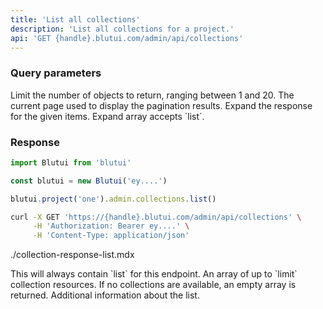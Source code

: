 ```yaml
---
title: 'List all collections'
description: 'List all collections for a project.'
api: 'GET {handle}.blutui.com/admin/api/collections'
---
```


### Query parameters

<Parameter name="limit" type="integer | default: 10">
Limit the number of objects to return, ranging between 1 and 20.
</Parameter>

<Parameter name="page" type="integer | default: 1">
The current page used to display the pagination results.
</Parameter>

<Parameter name="expand" type="string[]">
Expand the response for the given items. Expand array accepts `list`.
</Parameter>

### Response

```ts tab="Node.js"
import Blutui from 'blutui'

const blutui = new Blutui('ey....')

blutui.project('one').admin.collections.list()
```

```bash tab="cURL"
curl -X GET 'https://{handle}.blutui.com/admin/api/collections' \
     -H 'Authorization: Bearer ey....' \
     -H 'Content-Type: application/json'
```

<include>./collection-response-list.mdx</include>

<Parameter name="object" type="string">
This will always contain `list` for this endpoint.
</Parameter>

<Parameter name="data" type="array">
An array of up to `limit` collection resources. If no collections are available, an empty array is returned.
</Parameter>

<Parameter name="meta" type="object">
Additional information about the list.
</Parameter>
